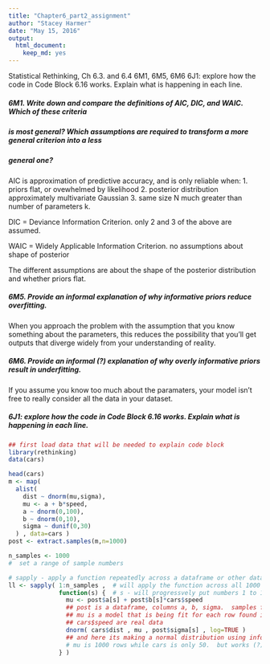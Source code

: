 ```yaml
---
title: "Chapter6_part2_assignment"
author: "Stacey Harmer"
date: "May 15, 2016"
output: 
  html_document: 
    keep_md: yes
---
```

Statistical Rethinking, Ch 6.3. and 6.4
6M1, 6M5, 6M6
6J1: explore how the code in Code Block 6.16 works.  Explain what is happening in each line.

##### 6M1. Write down and compare the definitions of AIC, DIC, and WAIC. Which of these criteria
##### is most general? Which assumptions are required to transform a more general criterion into a less
##### general one?

AIC is approximation of predictive accuracy, and is only reliable when: 
1.  priors flat, or ovewhelmed by likelihood
2. posterior distribution approximately multivariate Gaussian
3. same size N much greater than number of parameters k.

DIC = Deviance Information Criterion.  only 2 and 3 of the above are assumed.  

WAIC = Widely Applicable Information Criterion.  no assumptions about shape of posterior

The different assumptions are about the shape of the posterior distribution and whether priors flat.


#####  6M5. Provide an informal explanation of why informative priors reduce overfitting.

When you approach the problem with the assumption that you know something about the parameters,
this reduces the possibility that you'll get outputs that diverge widely from your understanding
of reality.

#####  6M6. Provide an informal (?) explanation of why overly informative priors result in underfitting.

If you assume you know too much about the paramaters, your model isn't free to really 
consider all the data in your dataset.

#####  6J1: explore how the code in Code Block 6.16 works.  Explain what is happening in each line.

```r

## first load data that will be needed to explain code block
library(rethinking)
data(cars)

head(cars)
m <- map(
  alist(
    dist ~ dnorm(mu,sigma),
    mu <- a + b*speed,
    a ~ dnorm(0,100),
    b ~ dnorm(0,10),
    sigma ~ dunif(0,30)
  ) , data=cars )
post <- extract.samples(m,n=1000)

n_samples <- 1000   
#  set a range of sample numbers

# sapply - apply a function repeatedly across a dataframe or other dataset
ll <- sapply( 1:n_samples ,  # will apply the function across all 1000 samples in our range
              function(s) {  # s - will progressvely put numbers 1 to 1000 in this spot
                mu <- post$a[s] + post$b[s]*cars$speed 
                ## post is a dataframe, columns a, b, sigma.  samples from posterior distribution of model fit to cars
                ## mu is a model that is being fit for each row found in object post
                ## cars$speed are real data
                dnorm( cars$dist , mu , post$sigma[s] , log=TRUE )
                ## and here its making a normal distribution using informaiton generated as above
                # mu is 1000 rows while cars is only 50.  but works (?)
              } )

```

